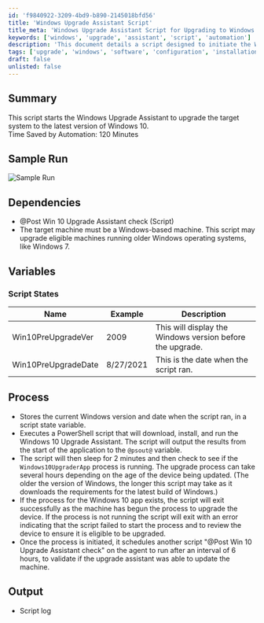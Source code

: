 ```yaml
---
id: 'f9840922-3209-4bd9-b890-2145018bfd56'
title: 'Windows Upgrade Assistant Script'
title_meta: 'Windows Upgrade Assistant Script for Upgrading to Windows 10'
keywords: ['windows', 'upgrade', 'assistant', 'script', 'automation']
description: 'This document details a script designed to initiate the Windows Upgrade Assistant for upgrading a target system to the latest version of Windows 10, including dependencies, variables, and the overall process involved in executing the upgrade.'
tags: ['upgrade', 'windows', 'software', 'configuration', 'installation']
draft: false
unlisted: false
---
```

## Summary

This script starts the Windows Upgrade Assistant to upgrade the target system to the latest version of Windows 10.  
Time Saved by Automation: 120 Minutes

## Sample Run

![Sample Run](../../../static/img/DEV---Windows-10-Upgrade-Assistant/image_1.png)

## Dependencies

- @Post Win 10 Upgrade Assistant check (Script)
- The target machine must be a Windows-based machine. This script may upgrade eligible machines running older Windows operating systems, like Windows 7.

## Variables

### Script States

| Name                  | Example   | Description                                           |
|-----------------------|-----------|-------------------------------------------------------|
| Win10PreUpgradeVer    | 2009      | This will display the Windows version before the upgrade. |
| Win10PreUpgradeDate   | 8/27/2021 | This is the date when the script ran.                |

## Process

- Stores the current Windows version and date when the script ran, in a script state variable.
- Executes a PowerShell script that will download, install, and run the Windows 10 Upgrade Assistant. The script will output the results from the start of the application to the `@psout@` variable.
- The script will then sleep for 2 minutes and then check to see if the `Windows10UpgraderApp` process is running. The upgrade process can take several hours depending on the age of the device being updated. (The older the version of Windows, the longer this script may take as it downloads the requirements for the latest build of Windows.)
- If the process for the Windows 10 app exists, the script will exit successfully as the machine has begun the process to upgrade the device. If the process is not running the script will exit with an error indicating that the script failed to start the process and to review the device to ensure it is eligible to be upgraded.
- Once the process is initiated, it schedules another script "@Post Win 10 Upgrade Assistant check" on the agent to run after an interval of 6 hours, to validate if the upgrade assistant was able to update the machine.

## Output

- Script log













